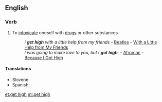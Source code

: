==English==

===Verb===
{{en-verb|inf=to [[get]] [[high]]|gets high|getting high|got high|gotten high}}

# {{idiomatic}} To [[intoxicate]] oneself with [[drugs]] or other substances
#: ''I '''get high''' with a little help from my friends'' - [[Beatles]] - [[w:With a Little Help from My Friends|With a Little Help from My Friends]]
#: ''I was going to make love to you, but I '''got high'''.'' - [[w:Afroman|Afroman]] - [[w:Because I Got High|Because I Got High]]

====Translations====
{{trans-top|get high}}
* Slovene: {{t|sl|zadeti se}}
* Spanish: {{t|es|drogarse}}
{{trans-mid}}
{{trans-bottom}}

[[et:get high]]
[[ml:get high]]